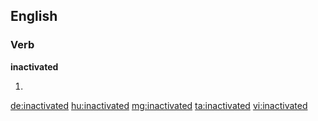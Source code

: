 ==English==

===Verb===
'''inactivated'''

# {{past of|inactivate}}

[[de:inactivated]]
[[hu:inactivated]]
[[mg:inactivated]]
[[ta:inactivated]]
[[vi:inactivated]]